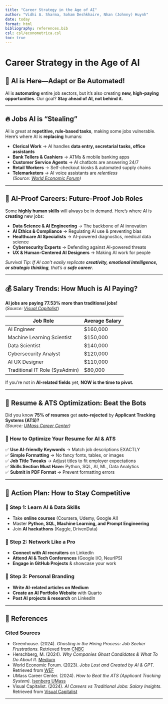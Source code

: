 ```yaml
---
title: "Career Strategy in the Age of AI"
author: "Vidhi A. Sharma, Soham Deshkhaire, Nhan (Johnny) Huynh"
date: today
format: html
bibliography: references.bib
csl: csl/econometrica.csl
toc: true
---
```


# **Career Strategy in the Age of AI**  

## **📌 AI is Here—Adapt or Be Automated!**
AI is **automating** entire job sectors, but it’s also creating **new, high-paying opportunities**. Our goal? **Stay ahead of AI, not behind it.**  

---

## **🔥 Jobs AI is "Stealing"**
AI is great at **repetitive, rule-based tasks**, making some jobs vulnerable. Here’s where AI is **replacing** humans:

- **Clerical Work** → AI handles **data entry, secretarial tasks, office assistants**  
- **Bank Tellers & Cashiers** → ATMs & mobile banking apps  
- **Customer Service Agents** → AI chatbots are answering 24/7  
- **Retail Workers** → Self-checkout kiosks & automated supply chains  
- **Telemarketers** → AI voice assistants are *relentless*  
*(Source: [World Economic Forum](https://www.weforum.org/stories/2023/05/jobs-lost-created-ai-gpt/?utm_source=chatgpt.com))*

---

## **🚀 AI-Proof Careers: Future-Proof Job Roles**
Some **highly human skills** will always be in demand. Here’s where AI is **creating** new jobs:

- **Data Science & AI Engineering** → The backbone of AI innovation  
- **AI Ethics & Compliance** → Regulating AI use & preventing bias  
- **Healthcare AI Specialists** → AI-powered diagnostics, medical data science  
- **Cybersecurity Experts** → Defending against AI-powered threats  
- **UX & Human-Centered AI Designers** → Making AI work for people  

*Survival Tip: If AI can’t easily replicate **creativity, emotional intelligence, or strategic thinking**, that’s a **safe career**.*  

---

## **💰 Salary Trends: How Much is AI Paying?**
**AI jobs are paying 77.53% more than traditional jobs!**  
(*Source: [Visual Capitalist](https://www.visualcapitalist.com/charted-the-jobs-most-impacted-by-ai/?utm_source=chatgpt.com#google_vignette)*)  

| **Job Role**                  | **Average Salary** |
|--------------------------------|--------------------|
| AI Engineer                    | $160,000          |
| Machine Learning Scientist      | $150,000          |
| Data Scientist                  | $140,000          |
| Cybersecurity Analyst           | $120,000          |
| AI UX Designer                  | $110,000          |
| Traditional IT Role (SysAdmin)   | $80,000           |

If you’re not in **AI-related fields** yet, **NOW is the time to pivot.**

---

## **📄 Resume & ATS Optimization: Beat the Bots**
Did you know **75% of resumes** get **auto-rejected** by **Applicant Tracking Systems (ATS)?**  
*(Source: [UMass Career Center](https://iconnect.isenberg.umass.edu/resources/how-to-beat-the-ats/))*  

### **🔹 How to Optimize Your Resume for AI & ATS**
✅ **Use AI-friendly Keywords** → Match job descriptions EXACTLY  
✅ **Simple Formatting** → No fancy fonts, tables, or images  
✅ **Job Title Tweaks** → Adjust titles to fit employer expectations  
✅ **Skills Section Must Have:** Python, SQL, AI, ML, Data Analytics  
✅ **Submit in PDF Format** → Prevent formatting errors  

---

## **🎯 Action Plan: How to Stay Competitive**
### **🔸 Step 1: Learn AI & Data Skills**
- Take **online courses** (Coursera, Udemy, Google AI)
- Master **Python, SQL, Machine Learning, and Prompt Engineering**
- Join **AI hackathons** (Kaggle, DrivenData)

### **🔸 Step 2: Network Like a Pro**
- **Connect with AI recruiters** on LinkedIn  
- **Attend AI & Tech Conferences** (Google I/O, NeurIPS)  
- **Engage in GitHub Projects** & showcase your work  

### **🔸 Step 3: Personal Branding**
- **Write AI-related articles on Medium**  
- **Create an AI Portfolio Website** with Quarto  
- **Post AI projects & research** on LinkedIn  

---

## **🔗 References**
### **Cited Sources**
- Greenhouse. (2024). *Ghosting in the Hiring Process: Job Seeker Frustrations.* Retrieved from [CNBC](https://www.cnbc.com/2024/11/26/most-job-seekers-say-theyve-been-ghosted-love-bombed-in-interviews.html)
- Herschberg, M. (2024). *Why Companies Ghost Candidates & What To Do About It.* [Medium](https://medium.com/@markaherschberg/why-companies-ghost-candidates-and-what-to-do-about-it-be955bbbdd7c)
- World Economic Forum. (2023). *Jobs Lost and Created by AI & GPT.* Retrieved from [WEF](https://www.weforum.org/stories/2023/05/jobs-lost-created-ai-gpt/?utm_source=chatgpt.com)
- UMass Career Center. (2024). *How to Beat the ATS (Applicant Tracking System).* [Isenberg UMass](https://iconnect.isenberg.umass.edu/resources/how-to-beat-the-ats/)
- Visual Capitalist. (2024). *AI Careers vs Traditional Jobs: Salary Insights.* Retrieved from [Visual Capitalist](https://www.visualcapitalist.com/charted-the-jobs-most-impacted-by-ai/?utm_source=chatgpt.com#google_vignette)

---